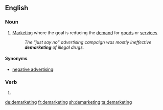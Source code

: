 ==English==

===Noun===
{{en-noun|-}}

# [[marketing|Marketing]] where the goal is reducing the [[demand]] for [[goods]] or [[services]].
#: ''The "just say no" advertising campaign was mostly ineffective '''demarketing''' of illegal drugs.''

====Synonyms====
* [[negative advertising]]

===Verb===
{{head|en|present participle}}

# {{present participle of|demarket|lang=en}}

[[de:demarketing]]
[[fr:demarketing]]
[[sh:demarketing]]
[[ta:demarketing]]